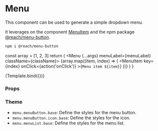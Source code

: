 
<Meta title="Components/Menu/Menu" component={Menu} />

# Menu

This component can be used to generate a simple dropdown menu.

It leverages on the component [MenuItem](/docs/components-menu-menuitem--default-story) and the npm package [@reach/menu-button](https://www.npmjs.com/package/@reach/menu-button).

```bash
npm i @reach/menu-button
```

  const array = [1, 2, 3]
  return (
    <Menu {...args} menuLabel={menuLabel} className={className}>
      {array.map((item, index) => (
        <MenuItem
          key={index}
          onClick={action('onClick')}
        >{`Menu item ${item}`}</MenuItem>
      ))}
    </Menu>
  )
}

<Canvas>
  <Story
    name="Default"
    args={{
      menuLabel: 'Menu',
      menuButtonContent: 'Menu',
    }}
  >
    {Template.bind({})}
  </Story>
</Canvas>

### Props

<ArgsTable story="Default" />

### Theme

- `menu.menuButton.base`: Define the styles for the menu button.
- `menu.menuButton.icon.base`: Define the styles for the icon.
- `menu.menuList.base`: Define the styles for the menu list.
